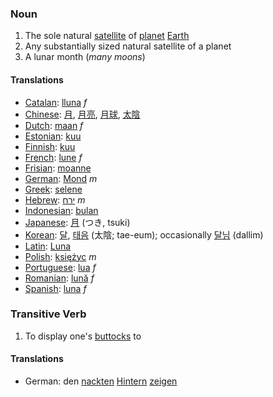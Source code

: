 ===Noun===
#The sole natural [[satellite]] of [[planet]] [[Earth]]
#Any substantially sized natural satellite of a planet
#A lunar month (''many moons'')

====Translations====
*[[Catalan]]: [[lluna]] ''f''
*[[Chinese]]: [[月]], [[月亮]], [[月球]], [[太陰]]
*[[Dutch]]: [[maan]] ''f''
*[[Estonian]]: [[kuu]]
*[[Finnish]]: [[kuu]]
*[[French]]: [[lune]] ''f''
*[[Frisian]]: [[moanne]]
*[[German]]: [[Mond]] ''m''
*[[Greek]]: [[selene]]
*[[Hebrew]]: [[ירח]] ''m''
*[[Indonesian]]: [[bulan]]
*[[Japanese]]: [[月]] (つき, tsuki)
*[[Korean]]: [[달]], [[태음]] (太陰; tae-eum); occasionally [[달님]] (dallim)
*[[Latin]]: [[Luna]]
*[[Polish]]: [[księżyc]] ''m''
*[[Portuguese]]: [[lua]] ''f''
*[[Romanian]]: [[lună]] ''f''
*[[Spanish]]: [[luna]] ''f''

===Transitive Verb===

#To display one's [[buttock]]s to

====Translations====

*German: den [[nackt]]en [[Hintern]] [[zeigen]]